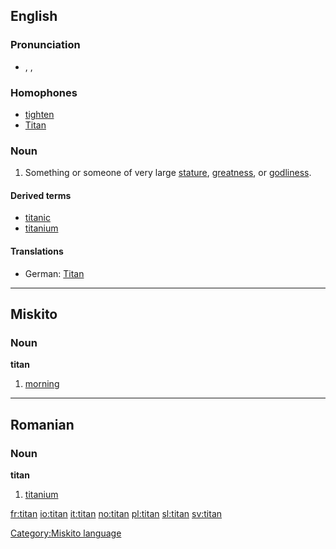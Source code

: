 {{see|Titan}}
==English==

===Pronunciation===
*{{AHD|tīʹtən}}, {{IPA|/ˈtaɪtən/}}, {{SAMPA|/"taIt@n/}}

===Homophones===
*[[tighten]]
*[[Titan]]

===Noun===
{{en-noun-reg}}

# Something or someone of very large [[stature]], [[greatness]], or [[godliness]].

====Derived terms====
*[[titanic]]
*[[titanium]]

====Translations====
{{top}}
*German: [[Titan]] {{m}}
{{mid}}
{{bottom}}

----

==Miskito==
===Noun===
'''titan'''

# [[morning]]

[[Category:Miskito language]]

----

==Romanian==

===Noun===
'''titan'''

# [[titanium]]

[[fr:titan]]
[[io:titan]]
[[it:titan]]
[[no:titan]]
[[pl:titan]]
[[sl:titan]]
[[sv:titan]]